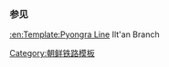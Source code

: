 {{鐵道路線
| 模板名稱 = 日炭線
| 名稱 = [[日炭線]]
| 代表色 = blue
| 背景顏色 = #ffffff
| 車站列表 = [[芦洞站|芦洞]] - [[日炭站|日炭]]
}}<noinclude>
===参见===
[[:en:Template:Pyongra Line]] Ilt'an Branch
[[Category:朝鲜铁路模板]]
</noinclude>